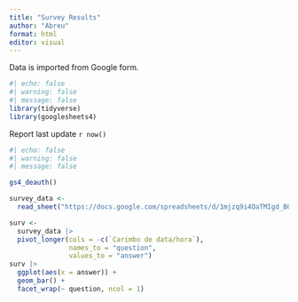 ```yaml
---
title: "Survey Results"
author: "Abreu"
format: html
editor: visual
---
```


Data is imported from Google form.

```r
#| echo: false
#| warning: false
#| message: false
library(tidyverse)
library(googlesheets4)

```

Report last update `r now()`

```r
#| echo: false
#| warning: false
#| message: false

gs4_deauth()

survey_data <- 
  read_sheet("https://docs.google.com/spreadsheets/d/1mjzq9i4OaTMIgd_BGRYai8aH0re7ES14wglZreOc0Po/edit?usp=sharing") 

surv <- 
  survey_data |> 
  pivot_longer(cols = -c(`Carimbo de data/hora`),
               names_to = "question",
               values_to = "answer")
surv |> 
  ggplot(aes(x = answer)) +
  geom_bar() +
  facet_wrap(~ question, ncol = 1) 

```
